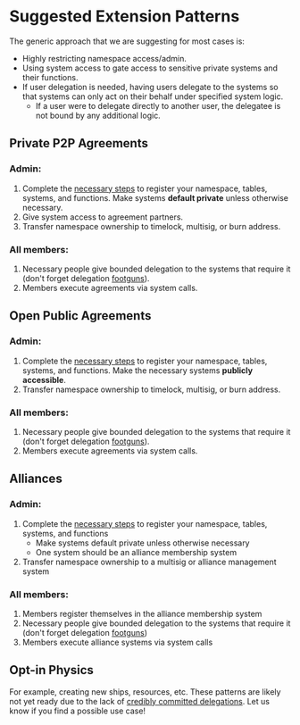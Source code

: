# Suggested Extension Patterns

The generic approach that we are suggesting for most cases is:

- Highly restricting namespace access/admin.
- Using system access to gate access to sensitive private systems and their functions.
- If user delegation is needed, having users delegate to the systems so that systems can only act on their behalf under specified system logic.
  - If a user were to delegate directly to another user, the delegatee is not bound by any additional logic.

## Private P2P Agreements

### Admin:

1. Complete the [necessary steps](../structure.mdx#registering-all-world-extensions) to register your namespace, tables, systems, and functions. Make systems **default private** unless otherwise necessary.
2. Give system access to agreement partners.
3. Transfer namespace ownership to timelock, multisig, or burn address.

### All members:

1. Necessary people give bounded delegation to the systems that require it (don't forget delegation [footguns](../footguns.mdx)).
2. Members execute agreements via system calls.

## Open Public Agreements

### Admin:

1. Complete the [necessary steps](../extension-structure#registering-all-world-extensions) to register your namespace, tables, systems, and functions. Make the necessary systems **publicly accessible**.
2. Transfer namespace ownership to timelock, multisig, or burn address.

### All members:

1. Necessary people give bounded delegation to the systems that require it (don't forget delegation [footguns](../footguns.mdx)).
2. Members execute agreements via system calls.

## Alliances

### Admin:

1. Complete the [necessary steps](../extension-structure#registering-all-world-extensions) to register your namespace, tables, systems, and functions
   - Make systems default private unless otherwise necessary
   - One system should be an alliance membership system
2. Transfer namespace ownership to a multisig or alliance management system

### All members:

1. Members register themselves in the alliance membership system
2. Necessary people give bounded delegation to the systems that require it (don't forget delegation [footguns](../footguns.mdx))
3. Members execute alliance systems via system calls

## Opt-in Physics

For example, creating new ships, resources, etc. These patterns are likely not yet ready due to the lack of [credibly committed delegations](../footguns.mdx). Let us know if you find a possible use case!
